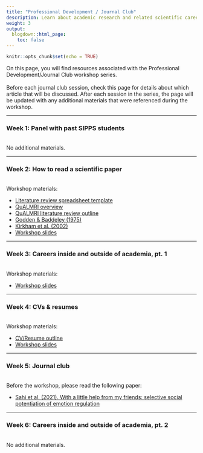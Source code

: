 ```yaml
---
title: "Professional Development / Journal Club"
description: Learn about academic research and related scientific careers, as well as how to digest and think critically about contemporary journal articles.
weight: 3
output:
  blogdown::html_page:
    toc: false
---
```


```r
knitr::opts_chunk$set(echo = TRUE)
```

On this page, you will find resources associated with the Professional Development/Journal Club workshop series.
<br><br>
Before each journal club session, check this page for details about which article that will be discussed. After each session in the series, the page will be updated with any additional materials that were referenced during the workshop.

<hr>

### Week 1: Panel with past SIPPS students
<br>
No additional materials.

<hr>

### Week 2: How to read a scientific paper
<br>
Workshop materials:

<ul>
<li><a href="/workshop_files/2022/prof-dev/LitReivewTable_Template.xlsx" download>Literature review spreadsheet template</a>
<li><a href="/workshop_files/2022/prof-dev/QuALMRI_Handout_1490.pdf" download>QuALMRI overview</a>
<li><a href="/workshop_files/2022/prof-dev/QuALMRI_LitReviewOutline_Template.docx" download>QuALMRI literature review outline</a>
<li><a href="/workshop_files/2022/prof-dev/Godden1975_ContextDependentMemory.pdf" download>Godden & Baddeley (1975)</a>
<li><a href="/workshop_files/2022/prof-dev/Kirkham2002_VisualStatisticalLearning.pdf" download>Kirkham et al. (2002)</a>
<li><a href="/workshop_files/2022/prof-dev/HowToRead_slides.pdf" download>Workshop slides</a>
</ul>

<hr>

### Week 3: Careers inside and outside of academia, pt. 1
<br>
Workshop materials:

<ul>
<li><a href="/workshop_files/2022/prof-dev/sipps_career-options_hdz.pdf" download>Workshop slides</a>
</ul>

<hr>

### Week 4: CVs & resumes
<br>
Workshop materials:

<ul>
<li><a href="/workshop_files/2022/prof-dev/CVResume_outline_worksheet.docx" download>CV/Resume outline</a>
<li><a href="/workshop_files/2022/prof-dev/week4_CVsResumes.pdf" download>Workshop slides</a>
</ul>

<hr>

### Week 5: Journal club
<br>
Before the workshop, please read the following paper:

<ul>
<li><a href="/workshop_files/2022/prof-dev/Sahi_2020.pdf" download>Sahi et al. (2021). With a little help from my friends: selective social potentiation of emotion regulation</a>
</ul>

<hr>

### Week 6: Careers inside and outside of academia, pt. 2
<br>
No additional materials.
